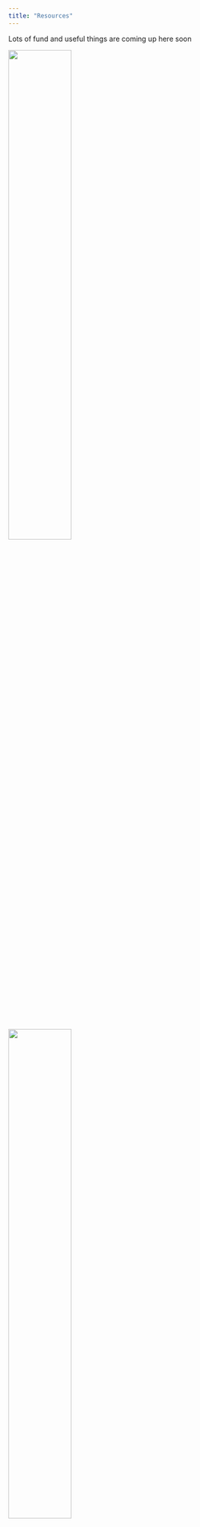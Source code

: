 ```yaml
---
title: "Resources"
---
```


Lots of fund and useful things are coming up here soon

![](images/shark.jpg){width="50%" fig-align="center"} 
![](images/seaweed_planting.jpg){width="50%" fig-align="center"} 
![](images/kingfish.jpg){width="50%" fig-align="center"}

